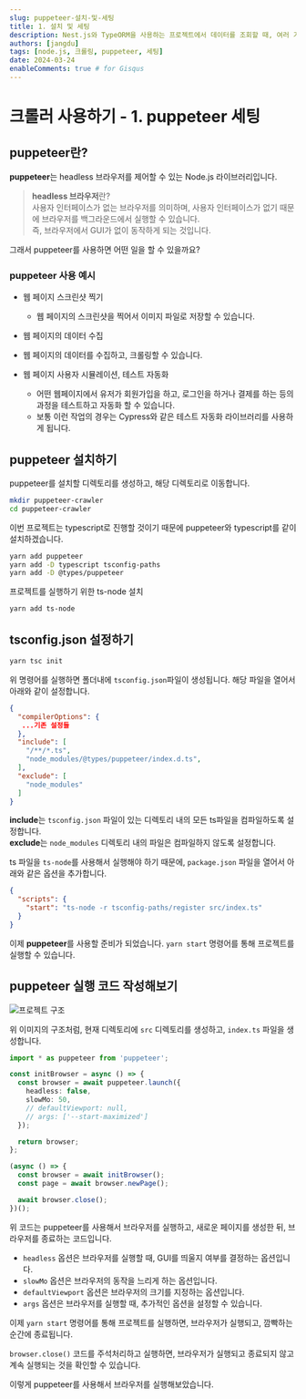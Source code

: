 ```yaml
---
slug: puppeteer-설치-및-세팅
title: 1. 설치 및 세팅
description: Nest.js와 TypeORM을 사용하는 프로젝트에서 데이터를 조회할 때, 여러 기준으로 정렬해야 할 때
authors: [jangdu]
tags: [node.js, 크롤링, puppeteer, 세팅]
date: 2024-03-24
enableComments: true # for Gisqus
---
```


# 크롤러 사용하기 - 1. puppeteer 세팅

## puppeteer란?

**puppeteer**는 headless 브라우저를 제어할 수 있는 Node.js 라이브러리입니다. <br />

> **headless 브라우저**란? <br />
> 사용자 인터페이스가 없는 브라우저를 의미하며, 사용자 인터페이스가 없기 때문에 브라우저를 백그라운드에서 실행할 수 있습니다. <br />
> 즉, 브라우저에서 GUI가 없이 동작하게 되는 것입니다.

그래서 puppeteer를 사용하면 어떤 일을 할 수 있을까요?

### puppeteer 사용 예시

- 웹 페이지 스크린샷 찍기

  - 웹 페이지의 스크린샷을 찍어서 이미지 파일로 저장할 수 있습니다.

- 웹 페이지의 데이터 수집
- 웹 페이지의 데이터를 수집하고, 크롤링할 수 있습니다.

- 웹 페이지 사용자 시뮬레이션, 테스트 자동화
  - 어떤 웹페이지에서 유저가 회원가입을 하고, 로그인을 하거나 결제를 하는 등의 과정을 테스트하고 자동화 할 수 있습니다.
  - 보통 이런 작업의 경우는 Cypress와 같은 테스트 자동화 라이브러리를 사용하게 됩니다.

## puppeteer 설치하기

puppeteer를 설치할 디렉토리를 생성하고, 해당 디렉토리로 이동합니다.

```bash title="puppeteer 설치 디렉토리 생성"
mkdir puppeteer-crawler
cd puppeteer-crawler
```

이번 프로젝트는 typescript로 진행할 것이기 때문에 puppeteer와 typescript를 같이 설치하겠습니다.

```bash title="puppeteer, typescript 설치"
yarn add puppeteer
yarn add -D typescript tsconfig-paths
yarn add -D @types/puppeteer
```

프로젝트를 실행하기 위한 ts-node 설치

```bash title="ts-node 설치"
yarn add ts-node
```

## tsconfig.json 설정하기

```bash title="tsconfig.json 설정"
yarn tsc init
```

위 명령어를 실행하면 폴더내에 `tsconfig.json`파일이 생성됩니다. 해당 파일을 열어서 아래와 같이 설정합니다.

```json title="tsconfig.json"
{
  "compilerOptions": {
   ...기존 설정들
  },
  "include": [
    "/**/*.ts",
    "node_modules/@types/puppeteer/index.d.ts",
  ],
  "exclude": [
    "node_modules"
  ]
}
```

**include**는 `tsconfig.json` 파일이 있는 디렉토리 내의 모든 ts파일을 컴파일하도록 설정합니다. <br />
**exclude**는 `node_modules` 디렉토리 내의 파일은 컴파일하지 않도록 설정합니다.

ts 파일을 `ts-node`를 사용해서 실행해야 하기 때문에, `package.json` 파일을 열어서 아래와 같은 옵션을 추가합니다.

```json title="package.json"
{
  "scripts": {
    "start": "ts-node -r tsconfig-paths/register src/index.ts"
  }
}
```

이제 **puppeteer**를 사용할 준비가 되었습니다. `yarn start` 명령어를 통해 프로젝트를 실행할 수 있습니다.

## puppeteer 실행 코드 작성해보기

![프로젝트 구조](./images/create-src-screenshot-1.png)

위 이미지의 구조처럼, 현재 디렉토리에 `src` 디렉토리를 생성하고, `index.ts` 파일을 생성합니다.

```typescript title="src/index.ts"
import * as puppeteer from 'puppeteer';

const initBrowser = async () => {
  const browser = await puppeteer.launch({
    headless: false,
    slowMo: 50,
    // defaultViewport: null,
    // args: ['--start-maximized']
  });

  return browser;
};

(async () => {
  const browser = await initBrowser();
  const page = await browser.newPage();

  await browser.close();
})();
```

위 코드는 puppeteer를 사용해서 브라우저를 실행하고, 새로운 페이지를 생성한 뒤, 브라우저를 종료하는 코드입니다.

- `headless` 옵션은 브라우저를 실행할 때, GUI를 띄울지 여부를 결정하는 옵션입니다. <br />
- `slowMo` 옵션은 브라우저의 동작을 느리게 하는 옵션입니다. <br />
- `defaultViewport` 옵션은 브라우저의 크기를 지정하는 옵션입니다. <br />
- `args` 옵션은 브라우저를 실행할 때, 추가적인 옵션을 설정할 수 있습니다.

이제 `yarn start` 명령어를 통해 프로젝트를 실행하면, 브라우저가 실행되고, 깜빡하는 순간에 종료됩니다.

`browser.close()` 코드를 주석처리하고 실행하면, 브라우저가 실행되고 종료되지 않고 계속 실행되는 것을 확인할 수 있습니다.

이렇게 puppeteer를 사용해서 브라우저를 실행해보았습니다.
